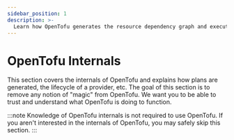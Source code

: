 ```yaml
---
sidebar_position: 1
description: >-
  Learn how OpenTofu generates the resource dependency graph and executes other internal processes.
---
```


# OpenTofu Internals

This section covers the internals of OpenTofu and explains how
plans are generated, the lifecycle of a provider, etc. The goal
of this section is to remove any notion of "magic" from OpenTofu.
We want you to be able to trust and understand what OpenTofu is
doing to function.

:::note
Knowledge of OpenTofu internals is not
required to use OpenTofu. If you aren't interested in the internals
of OpenTofu, you may safely skip this section.
:::
